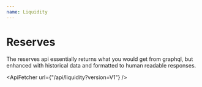 ```yaml
---
name: Liquidity
---
```



# Reserves

The reserves api essentially returns what you would get from graphql, but enhanced with historical data and formatted to human readable responses.

<ApiFetcher url={"/api/liquidity?version=V1"} />
